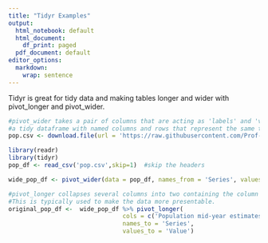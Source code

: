 ```yaml
---
title: "Tidyr Examples"
output: 
  html_notebook: default
  html_document:
    df_print: paged
  pdf_document: default
editor_options: 
  markdown: 
    wrap: sentence
---
```


Tidyr is great for tidy data and making tables longer and wider with pivot_longer and pivot_wider.
```r
#pivot_wider takes a pair of columns that are acting as 'labels' and 'values' and turns them into
#a tidy dataframe with named columns and rows that represent the same type of data
pop.csv <- download.file(url = 'https://raw.githubusercontent.com/Prof-Lasher/BIFX551_SPRING24/main/Week%204/Code%20Examples/SYB62_1_201907_Population%2C%20Surface%20Area%20and%20Density.csv','pop.csv')

```

```r
library(readr)
library(tidyr)
pop_df <- read_csv('pop.csv',skip=1)  #skip the headers
```

```r
wide_pop_df <- pivot_wider(data = pop_df, names_from = 'Series', values_from = 'Value')

#pivot_longer collapses several columns into two containing the column names as well as the values in those columns.
#This is typically used to make the data more presentable.
original_pop_df <-  wide_pop_df %>% pivot_longer( 
                                cols = c('Population mid-year estimates (millions)':'Surface area (thousand km2)'),
                                names_to = 'Series',
                                values_to = 'Value')
```

